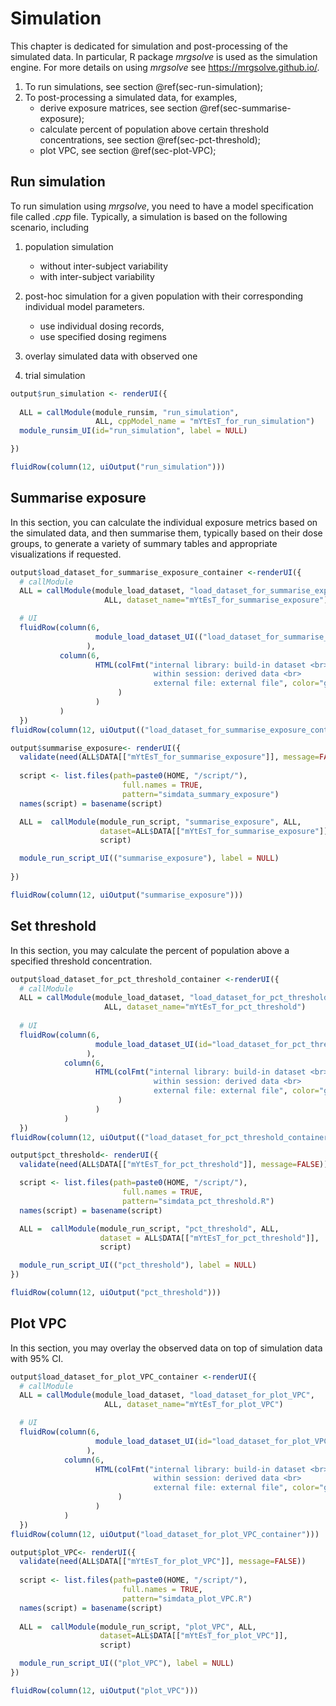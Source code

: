  

# Simulation <a name="chapter_simulation"></a>

This chapter is dedicated for simulation and post-processing of the simulated data. 
In particular, R package *mrgsolve* is used as the simulation engine. 
For more details on using *mrgsolve* see <https://mrgsolve.github.io/>.

1. To run simulations, see section \@ref(sec-run-simulation);  
2. To post-processing a simulated data, for examples, 
    + derive exposure matrices, see section \@ref(sec-summarise-exposure);  
    + calculate percent of population above certain threshold concentrations, 
      see section \@ref(sec-pct-threshold); 
    + plot VPC, see section \@ref(sec-plot-VPC);    
   
## Run simulation {#sec-run-simulation}    

To run simulation using *mrgsolve*, you need to have a model specification file called *.cpp* file. Typically, a simulation is based on the following scenario, including 

1. population simulation  
    + without inter-subject variability
    + with inter-subject variability
    
2. post-hoc simulation for a given population with their corresponding individual model parameters.
    + use individual dosing records,
    + use specified dosing regimens
    
3. overlay simulated data with observed one

4. trial simulation

```r
output$run_simulation <- renderUI({ 
   
  ALL = callModule(module_runsim, "run_simulation", 
                   ALL, cppModel_name = "mYtEsT_for_run_simulation")  
  module_runsim_UI(id="run_simulation", label = NULL)

})

fluidRow(column(12, uiOutput("run_simulation")))
```

## Summarise exposure {#sec-summarise-exposure}  
 
In this section, you can calculate the individual exposure metrics 
based on the simulated data, and then summarise them, typically based on their dose groups, to generate a variety of summary tables and appropriate visualizations if requested. 


```r
output$load_dataset_for_summarise_exposure_container <-renderUI({
  # callModule  
  ALL = callModule(module_load_dataset, "load_dataset_for_summarise_exposure", 
                     ALL, dataset_name="mYtEsT_for_summarise_exposure")

  # UI  
  fluidRow(column(6, 
                   module_load_dataset_UI(("load_dataset_for_summarise_exposure"), label=NULL)
                 ), 
           column(6, 
                   HTML(colFmt("internal library: build-in dataset <br>
                                within session: derived data <br> 
                                external file: external file", color="gray")
                        )
                   )
           )  
  })
fluidRow(column(12, uiOutput(("load_dataset_for_summarise_exposure_container"))))
```
 
  
```r
output$summarise_exposure<- renderUI({  
  validate(need(ALL$DATA[["mYtEsT_for_summarise_exposure"]], message=FALSE))
  
  script <- list.files(path=paste0(HOME, "/script/"), 
                         full.names = TRUE,
                         pattern="simdata_summary_exposure")
  names(script) = basename(script)

  ALL =  callModule(module_run_script, "summarise_exposure", ALL, 
                    dataset=ALL$DATA[["mYtEsT_for_summarise_exposure"]], 
                    script)

  module_run_script_UI(("summarise_exposure"), label = NULL) 
     
})

fluidRow(column(12, uiOutput("summarise_exposure")))
```
  


## Set threshold {#sec-pct-threshold}    
In this section, you may calculate the percent of population above a specified threshold concentration. 
 
```r
output$load_dataset_for_pct_threshold_container <-renderUI({
  # callModule 
  ALL = callModule(module_load_dataset, "load_dataset_for_pct_threshold", 
                     ALL, dataset_name="mYtEsT_for_pct_threshold")
  
  # UI  
  fluidRow(column(6, 
                   module_load_dataset_UI(id="load_dataset_for_pct_threshold", label=NULL)
                 ), 
            column(6, 
                   HTML(colFmt("internal library: build-in dataset <br>
                                within session: derived data <br> 
                                external file: external file", color="gray")
                        )
                   )
            )  
  })
fluidRow(column(12, uiOutput(("load_dataset_for_pct_threshold_container"))))
```


```r
output$pct_threshold<- renderUI({  
  validate(need(ALL$DATA[["mYtEsT_for_pct_threshold"]], message=FALSE))

  script <- list.files(path=paste0(HOME, "/script/"), 
                         full.names = TRUE,
                         pattern="simdata_pct_threshold.R")
  names(script) = basename(script)

  ALL =  callModule(module_run_script, "pct_threshold", ALL, 
                    dataset = ALL$DATA[["mYtEsT_for_pct_threshold"]], 
                    script)

  module_run_script_UI(("pct_threshold"), label = NULL) 
})

fluidRow(column(12, uiOutput("pct_threshold")))
```
  

## Plot VPC {#sec-plot-VPC}  
In this section, you may overlay the observed data on top of simulation data with 95% CI. 

```r
output$load_dataset_for_plot_VPC_container <-renderUI({
  # callModule 
  ALL = callModule(module_load_dataset, "load_dataset_for_plot_VPC", 
                     ALL, dataset_name="mYtEsT_for_plot_VPC")

  # UI  
  fluidRow(column(6, 
                   module_load_dataset_UI(id="load_dataset_for_plot_VPC", label=NULL)
                 ), 
            column(6, 
                   HTML(colFmt("internal library: build-in dataset <br>
                                within session: derived data <br> 
                                external file: external file", color="gray")
                        )
                   )
            )  
  })
fluidRow(column(12, uiOutput("load_dataset_for_plot_VPC_container")))
```


```r
output$plot_VPC<- renderUI({  
  validate(need(ALL$DATA[["mYtEsT_for_plot_VPC"]], message=FALSE))
  
  script <- list.files(path=paste0(HOME, "/script/"), 
                         full.names = TRUE,
                         pattern="simdata_plot_VPC.R")
  names(script) = basename(script)
  
  ALL =  callModule(module_run_script, "plot_VPC", ALL, 
                    dataset=ALL$DATA[["mYtEsT_for_plot_VPC"]], 
                    script)

  module_run_script_UI(("plot_VPC"), label = NULL) 
})

fluidRow(column(12, uiOutput("plot_VPC")))
```
 
   
